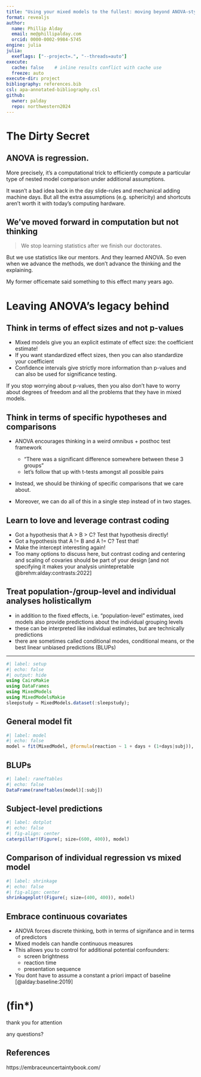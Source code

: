 ```yaml
---
title: "Using your mixed models to the fullest: moving beyond ANOVA-style thinking"
format: revealjs
author:
  name: Phillip Alday
  email: me@phillipalday.com
  orcid: 0000-0002-9984-5745
engine: julia
julia:
  exeflags: ["--project=.", "--threads=auto"]   
execute:
  cache: false    # inline results conflict with cache use
  freeze: auto
execute-dir: project
bibliography: references.bib
csl: apa-annotated-bibliography.csl
github:
  owner: palday
  repo: northwestern2024 
---
```


# The Dirty Secret

## ANOVA is regression. 

More precisely, it's a computational trick to efficiently compute a particular type of nested model comparison under additional assumptions. 

It wasn't a bad idea back in the day slide-rules and mechanical adding machine days. But all the extra assumptions (e.g. sphericity) and shortcuts aren't worth it with today's computing hardware. 

## We've moved forward in computation but not thinking

> We stop learning statistics after we finish our doctorates.

But we use statistics like our mentors. And they learned ANOVA. So even when we advance the methods, we don't advance the thinking and the explaining.

::: aside
My former officemate said something to this effect many years ago.
:::

# Leaving ANOVA's legacy behind

## Think in terms of effect sizes and not p-values

- Mixed models give you an explicit estimate of effect size: the coefficient estimate!
- If you want standardized effect sizes, then you can also standardize your coefficient
- Confidence intervals give strictly more information than p-values and can also be used for significance testing.

::: aside
If you stop worrying about p-values, then you also don't have to worry about degrees of freedom and all the problems that they have in mixed models.
:::

## Think in terms of specific hypotheses and comparisons 

- ANOVA encourages thinking in a weird omnibus + posthoc test framework
    - "There was a significant difference somewhere between these 3 groups"
    - let's follow that up with t-tests amongst all possible pairs 
- Instead, we should be thinking of specific comparisons that we care about. 

- Moreover, we can do all of this in a single step instead of in two stages.

## Learn to love and leverage contrast coding

- Got a hypothesis that A > B > C? Test that hypothesis directly!
- Got a hypothesis that A != B and A != C? Test that!
- Make the intercept interesting again!
- Too many options to discuss here, but contrast coding and centering and scaling of covaries should be part of your design [and not specifying it makes your analysis unintepretable @brehm:alday:contrasts:2022]

## Treat population-/group-level and individual analyses holisticallym

* in addition to the fixed effects, i.e. "population-level" estimates, ixed models also provide predictions about the individual grouping levels
- these can be interpreted like individual estimates, but are technically predictions
- there are sometimes called conditional modes, conditional means, or the best linear unbiased predictions (BLUPs) 

--- 

```julia
#| label: setup
#| echo: false
#| output: hide
using CairoMakie
using DataFrames
using MixedModels
using MixedModelsMakie
sleepstudy = MixedModels.dataset(:sleepstudy);
```


## General model fit

```julia
#| label: model
#| echo: false
model = fit(MixedModel, @formula(reaction ~ 1 + days + (1+days|subj)), sleepstudy, progress=false)
```

## BLUPs
```julia
#| label: raneftables
#| echo: false
DataFrame(raneftables(model)[:subj])
```

## Subject-level predictions

```julia
#| label: dotplot
#| echo: false
#| fig-align: center
caterpillar!(Figure(; size=(600, 400)), model)
```

## Comparison of individual regression vs mixed model

```julia
#| label: shrinkage
#| echo: false
#| fig-align: center
shrinkageplot!(Figure(; size=(400, 400)), model)
```

## Embrace continuous covariates
- ANOVA forces discrete thinking, both in terms of signifance and in terms of predictors
- Mixed models can handle continuous measures 
- This allows you to control for additional potential confounders:
    - screen brightness
    - reaction time
    - presentation sequence
- You dont have to assume a constant a priori impact of baseline [@alday:baseline:2019]

# (fin*)

thank you for attention

any questions?

## References

https://embraceuncertaintybook.com/
